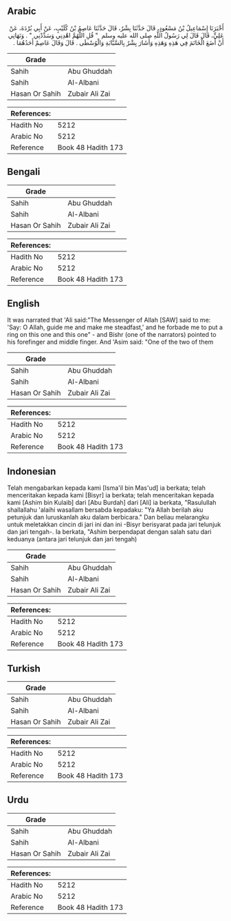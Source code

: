 ## Arabic


<div dir="rtl" lang="ar" style={{fontSize:'larger',backgroundColor:'#f8f9fa',padding:20}}>
أَخْبَرَنَا إِسْمَاعِيلُ بْنُ مَسْعُودٍ، قَالَ حَدَّثَنَا بِشْرٌ، قَالَ حَدَّثَنَا عَاصِمُ بْنُ كُلَيْبٍ، عَنْ أَبِي بُرْدَةَ، عَنْ عَلِيٍّ، قَالَ قَالَ لِي رَسُولُ اللَّهِ صلى الله عليه وسلم ‏ "‏ قُلِ اللَّهُمَّ اهْدِنِي وَسَدِّدْنِي ‏"‏ ‏.‏ وَنَهَانِي أَنْ أَضَعَ الْخَاتَمَ فِي هَذِهِ وَهَذِهِ وَأَشَارَ بِشْرٌ بِالسَّبَّابَةِ وَالْوُسْطَى ‏.‏ قَالَ وَقَالَ عَاصِمٌ أَحَدُهُمَا ‏.‏
</div>
<div style={{backgroundColor:'#f8f9fa',padding:20, marginBottom: 10}}><table> <thead> <tr> <th>Grade</th> <th></th> </tr> </thead> <tbody> <tr><td>Sahih</td><td>Abu Ghuddah</td></tr><tr><td>Sahih</td><td>Al-Albani</td></tr><tr><td>Hasan Or Sahih</td><td>Zubair Ali Zai</td></tr></tbody></table><table> <thead> <tr> <th>References:</th> <th></th> </tr> </thead> <tbody><tr><td>Hadith No</td><td>5212</td></tr><tr><td>Arabic No</td><td>5212</td></tr><tr><td>Reference</td><td>Book 48 Hadith 173</td></tr></tbody></table></div>

## Bengali


<div dir="ltr" lang="bn" style={{fontSize:'larger',backgroundColor:'#f8f9fa',padding:20}}>

</div>
<div style={{backgroundColor:'#f8f9fa',padding:20, marginBottom: 10}}><table> <thead> <tr> <th>Grade</th> <th></th> </tr> </thead> <tbody> <tr><td>Sahih</td><td>Abu Ghuddah</td></tr><tr><td>Sahih</td><td>Al-Albani</td></tr><tr><td>Hasan Or Sahih</td><td>Zubair Ali Zai</td></tr></tbody></table><table> <thead> <tr> <th>References:</th> <th></th> </tr> </thead> <tbody><tr><td>Hadith No</td><td>5212</td></tr><tr><td>Arabic No</td><td>5212</td></tr><tr><td>Reference</td><td>Book 48 Hadith 173</td></tr></tbody></table></div>

## English


<div dir="ltr" lang="en" style={{fontSize:'larger',backgroundColor:'#f8f9fa',padding:20}}>
It was narrated that 'Ali said:"The Messenger of Allah [SAW] said to me: 'Say: O Allah, guide me and make me steadfast,' and he forbade me to put a ring on this one and this one" - and Bishr (one of the narrators) pointed to his forefinger and middle finger. And 'Asim said: "One of the two of them
</div>
<div style={{backgroundColor:'#f8f9fa',padding:20, marginBottom: 10}}><table> <thead> <tr> <th>Grade</th> <th></th> </tr> </thead> <tbody> <tr><td>Sahih</td><td>Abu Ghuddah</td></tr><tr><td>Sahih</td><td>Al-Albani</td></tr><tr><td>Hasan Or Sahih</td><td>Zubair Ali Zai</td></tr></tbody></table><table> <thead> <tr> <th>References:</th> <th></th> </tr> </thead> <tbody><tr><td>Hadith No</td><td>5212</td></tr><tr><td>Arabic No</td><td>5212</td></tr><tr><td>Reference</td><td>Book 48 Hadith 173</td></tr></tbody></table></div>

## Indonesian


<div dir="ltr" lang="id" style={{fontSize:'larger',backgroundColor:'#f8f9fa',padding:20}}>
Telah mengabarkan kepada kami [Isma'il bin Mas'ud] ia berkata; telah menceritakan kepada kami [Bisyr] ia berkata; telah menceritakan kepada kami [Ashim bin Kulaib] dari [Abu Burdah] dari [Ali] ia berkata, "Rasulullah shallallahu 'alaihi wasallam bersabda kepadaku: "Ya Allah berilah aku petunjuk dan luruskanlah aku dalam berbicara." Dan beliau melarangku untuk meletakkan cincin di jari ini dan ini -Bisyr berisyarat pada jari telunjuk dan jari tengah-. Ia berkata, "Ashim berpendapat dengan salah satu dari keduanya (antara jari telunjuk dan jari tengah)
</div>
<div style={{backgroundColor:'#f8f9fa',padding:20, marginBottom: 10}}><table> <thead> <tr> <th>Grade</th> <th></th> </tr> </thead> <tbody> <tr><td>Sahih</td><td>Abu Ghuddah</td></tr><tr><td>Sahih</td><td>Al-Albani</td></tr><tr><td>Hasan Or Sahih</td><td>Zubair Ali Zai</td></tr></tbody></table><table> <thead> <tr> <th>References:</th> <th></th> </tr> </thead> <tbody><tr><td>Hadith No</td><td>5212</td></tr><tr><td>Arabic No</td><td>5212</td></tr><tr><td>Reference</td><td>Book 48 Hadith 173</td></tr></tbody></table></div>

## Turkish


<div dir="ltr" lang="tr" style={{fontSize:'larger',backgroundColor:'#f8f9fa',padding:20}}>

</div>
<div style={{backgroundColor:'#f8f9fa',padding:20, marginBottom: 10}}><table> <thead> <tr> <th>Grade</th> <th></th> </tr> </thead> <tbody> <tr><td>Sahih</td><td>Abu Ghuddah</td></tr><tr><td>Sahih</td><td>Al-Albani</td></tr><tr><td>Hasan Or Sahih</td><td>Zubair Ali Zai</td></tr></tbody></table><table> <thead> <tr> <th>References:</th> <th></th> </tr> </thead> <tbody><tr><td>Hadith No</td><td>5212</td></tr><tr><td>Arabic No</td><td>5212</td></tr><tr><td>Reference</td><td>Book 48 Hadith 173</td></tr></tbody></table></div>

## Urdu


<div dir="rtl" lang="ur" style={{fontSize:'larger',backgroundColor:'#f8f9fa',padding:20}}>

</div>
<div style={{backgroundColor:'#f8f9fa',padding:20, marginBottom: 10}}><table> <thead> <tr> <th>Grade</th> <th></th> </tr> </thead> <tbody> <tr><td>Sahih</td><td>Abu Ghuddah</td></tr><tr><td>Sahih</td><td>Al-Albani</td></tr><tr><td>Hasan Or Sahih</td><td>Zubair Ali Zai</td></tr></tbody></table><table> <thead> <tr> <th>References:</th> <th></th> </tr> </thead> <tbody><tr><td>Hadith No</td><td>5212</td></tr><tr><td>Arabic No</td><td>5212</td></tr><tr><td>Reference</td><td>Book 48 Hadith 173</td></tr></tbody></table></div>